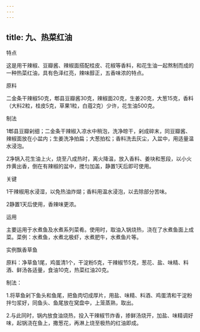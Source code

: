 ```yaml
---
---
---
```

title: 九、热菜红油
---






特点

这是用干辣椒、豆瓣酱、辣椒面搭配桂皮、花椒等香料，和花生油一起熬制而成的一种热菜红油，具有色泽红亮，辣味醇正，五香味浓的特点。

原料

二金条干辣椒50克，郫县豆瓣酱30克，辣椒面20克，生姜20克，大葱15克，香料（大料2粒，桂皮5克，草果1粒，白蔻2克）少许，花生油500克。



制法

1郫县豆瓣剁细；二金条干辣椒入凉水中稍泡，洗净晾干，剁成碎末，同豆瓣酱、辣椒面放在小盆内；生姜洗净拍扁；大葱拍松；香料洗去灰尘，入盆中，用适量温水浸泡。

2净锅入花生油上火，烧至八成热时，离火降温，放入香料、姜块和葱段，以小火炸黄出香，倒在有辣椒的盆中，搅匀加盖，静置1天后即可使用。

关键

1干辣椒用水浸湿，以免热油炸煳；香料用温水浸泡，以去除部分苦味。

2静置1天后使用，香辣味更浓。

运用

主要运用于水煮鱼及水煮系列菜肴。使用时，取油入锅烧热，浇在了水煮鱼面上成菜。菜例：水煮鱼，水煮北极虾，水煮肥牛，水煮鱼片等。

实例飘香草鱼

原料：净草鱼1尾，鸡蛋清1个，干淀粉5克，干辣椒节5克，葱花、盐、味精、料酒、鲜汤各适量，食油10克，热菜红油20克。

制法：

1.将草鱼剁下鱼头和鱼尾，把鱼肉切成厚片，用盐、味精、料酒、鸡蛋清和干淀粉拌匀浆好，同鱼头、鱼尾放在窝盘中，上笼蒸熟，取出。

2.与此同时，锅内放食油烧热，投入干辣椒节炸香，掺鲜汤烧开，加盐、味精调好味，起锅浇在鱼上，撒葱花，再淋上烧至极热的红油即成。